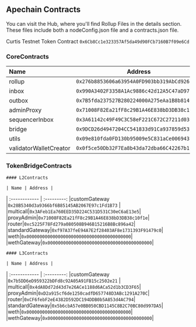 ## Apechain Contracts

You can visit the Hub, where you'll find Rollup Files in the details section. These files include both a nodeConfig.json file and a contracts.json file.

Curtis Testnet Token Contract ```0x6Cb8Cc1e323357Af5da49d90FCb7160B7f09e6Cd```
### CoreContracts 

| Name | Address |    
| :------------ | :---------: 
|rollup  |```0x276b8853606a63954A0FD903bb319AbCd9263830 ```|
|inbox |```0x990A3402F3358A1Ac9886c42d12A5C47aD97cb94``` | 
|outbox |```0x7B5fda237527B280224000A275eAa1B8b8149334``` |
|adminProxy |```0x71008F82Ea21fF8c29B1A46E838bD3DB38c10f1e``` |
|sequencerInbox | ```0x3A61142c49F49C3C58eF221C672C27211d03d060``` |
|bridge|```0x9DCD26d4947204CC541833d91Ca937859d5379F4```|
|utils|```0x09e810fda0FD130b95009e5C831aCe0069437473```|
|validatorWalletCreator|```0x0f5ce50Db32F7Ea8b43da72dba66C42267b101bD```|

### TokenBridgeContracts

    #### L2Contracts

    | Name | Address |    
| :------------ | :---------: 
|customGateway  |```0x28B5340d3a9366bf6B85145AB2067E97c1Fd1B73``` |
|multicall|```0x3AFeb1Ea760EED35D224C531D531C30eC6aE13e5```|
|proxyAdmin|```0x71008F82Ea21fF8c29B1A46E838bD3DB38c10f1e```|
|router|```0xc5225F78Fd279a080508B946B15216B8Bc896a42```|
|standardGateway|```0xf97A37feE94A7E2f28403AF8e1731393F91479c0```|
|weth|```0x0000000000000000000000000000000000000000```|
|wethGateway|```0x0000000000000000000000000000000000000000```|



    #### L3Contracts 

    | Name | Address |    
| :------------ | :---------: 
|customGateway  |```0x7b5DD6eD959322bDFd8c92A05A91FB15c2502e21``` |
|multicall|```0x4dA8Dd72d43d7e26ACe1188d6ACa52d1b3CD3F65```|
|proxyAdmin|```0xD2a915cf6de1250cadfD657748D3ABc1291A270C```|
|router|```0xCF6febF2eE4382D592DC194DDB0b5A853d4AC794```|
|standardGateway|```0x5b6cbA57e0BB050CBD1145C8B2C70BC80d997DA5```|
|weth|```0x0000000000000000000000000000000000000000```|
|wethGateway|```0x0000000000000000000000000000000000000000```|

